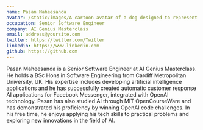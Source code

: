 ```yaml
---
name: Pasan Maheesanda
avatar: /static/images/A cartoon avatar of a dog designed to represent a teacher who specializes in artificial intelligence and technology, styled as a meme. The dog should .webp
occupation: Senior Software Engineer
company: AI Genius Masterclass
email: address@yoursite.com
twitter: https://twitter.com/Twitter
linkedin: https://www.linkedin.com
github: https://github.com
---
```


Pasan Maheesanda is a Senior Software Engineer at AI Genius Masterclass. He holds a BSc Hons in Software Engineering from Cardiff Metropolitan University, UK. His expertise includes developing artificial intelligence applications and he has successfully created automatic customer response AI applications for Facebook Messenger, integrated with OpenAI technology. 
Pasan has also studied AI through MIT OpenCourseWare and has demonstrated his proficiency by winning OpenAI code challenges. In his free time, he enjoys applying his tech skills to practical problems and exploring new innovations in the field of AI.
